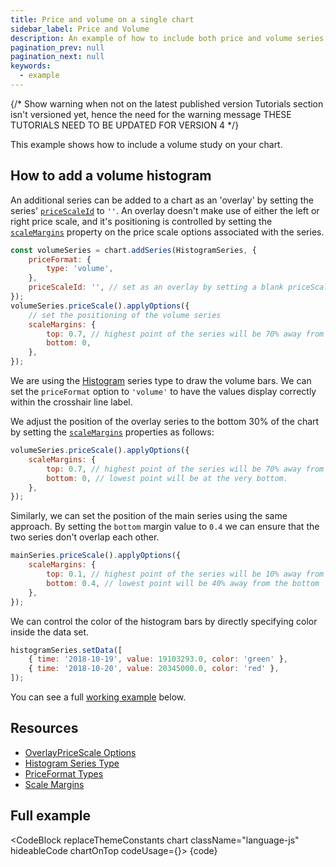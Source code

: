 ```yaml
---
title: Price and volume on a single chart
sidebar_label: Price and Volume
description: An example of how to include both price and volume series on a single chart.
pagination_prev: null
pagination_next: null
keywords:
  - example
---
```



{/*
  Show warning when not on the latest published version
  Tutorials section isn't versioned yet, hence the need for the warning message
  THESE TUTORIALS NEED TO BE UPDATED FOR VERSION 4
*/}

<VersionWarningAdmonition
	notCurrent="This example is for the latest published version of Lightweight Charts."
	type="caution"
	displayVersionMessage
/>

This example shows how to include a volume study on your chart.

## How to add a volume histogram

An additional series can be added to a chart as an 'overlay' by setting the series'
[`priceScaleId`](/docs/api/interfaces/SeriesOptionsCommon#pricescaleid) to `''`.
An overlay doesn't make use of either the left or right price scale, and it's positioning
is controlled by setting the [`scaleMargins`](/docs/api/interfaces/PriceScaleOptions#scalemargins)
property on the price scale options associated with the series.

```js
const volumeSeries = chart.addSeries(HistogramSeries, {
    priceFormat: {
        type: 'volume',
    },
    priceScaleId: '', // set as an overlay by setting a blank priceScaleId
});
volumeSeries.priceScale().applyOptions({
    // set the positioning of the volume series
    scaleMargins: {
        top: 0.7, // highest point of the series will be 70% away from the top
        bottom: 0,
    },
});
```

We are using the [Histogram](/docs/series-types#histogram) series type to draw the volume bars.
We can set the `priceFormat` option to `'volume'` to have the values display correctly within
the crosshair line label.

We adjust the position of the overlay series to the bottom 30% of the chart by
setting the [`scaleMargins`](/docs/api/interfaces/PriceScaleOptions#scalemargins) properties as follows:

```js
volumeSeries.priceScale().applyOptions({
    scaleMargins: {
        top: 0.7, // highest point of the series will be 70% away from the top
        bottom: 0, // lowest point will be at the very bottom.
    },
});
```

Similarly, we can set the position of the main series using the same approach. By setting
the `bottom` margin value to `0.4` we can ensure that the two series don't overlap each other.

```js
mainSeries.priceScale().applyOptions({
    scaleMargins: {
        top: 0.1, // highest point of the series will be 10% away from the top
        bottom: 0.4, // lowest point will be 40% away from the bottom
    },
});
```

We can control the color of the histogram bars by directly specifying color inside
the data set.

```js
histogramSeries.setData([
    { time: '2018-10-19', value: 19103293.0, color: 'green' },
    { time: '2018-10-20', value: 20345000.0, color: 'red' },
]);
```

You can see a full [working example](#full-example) below.

## Resources

- [OverlayPriceScale Options](/docs/api/type-aliases/OverlayPriceScaleOptions)
- [Histogram Series Type](/docs/series-types#histogram)
- [PriceFormat Types](/docs/api/interfaces/PriceFormatBuiltIn#type)
- [Scale Margins](/docs/api/interfaces/PriceScaleOptions#scalemargins)

## Full example


<CodeBlock replaceThemeConstants chart className="language-js" hideableCode chartOnTop codeUsage={<UsageGuidePartial />}>
	{code}
</CodeBlock>
